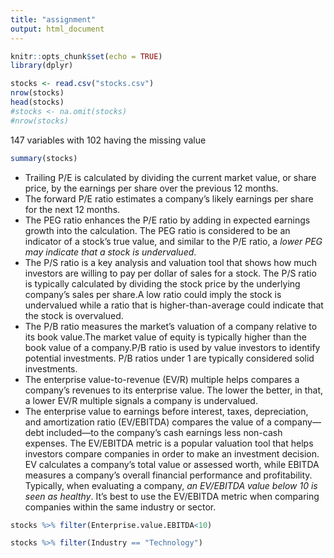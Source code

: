 ```yaml
---
title: "assignment"
output: html_document
---
```


```r
knitr::opts_chunk$set(echo = TRUE)
library(dplyr)
```

```r
stocks <- read.csv("stocks.csv")
nrow(stocks)
head(stocks)
#stocks <- na.omit(stocks)
#nrow(stocks)
```

147 variables with 102 having the missing value

```r
summary(stocks)
```

- Trailing P/E is calculated by dividing the current market value, or share price, by the earnings per share over the previous 12 months.
- The forward P/E ratio estimates a company's likely earnings per share for the next 12 months.
- The PEG ratio enhances the P/E ratio by adding in expected earnings growth into the calculation. The PEG ratio is considered to be an indicator of a stock's true value, and similar to the P/E ratio, a *lower PEG may indicate that a stock is undervalued*.
- The P/S ratio is a key analysis and valuation tool that shows how much investors are willing to pay per dollar of sales for a stock. The P/S ratio is typically calculated by dividing the stock price by the underlying company's sales per share.A low ratio could imply the stock is undervalued while a ratio that is higher-than-average could indicate that the stock is overvalued.
- The P/B ratio measures the market's valuation of a company relative to its book value.The market value of equity is typically higher than the book value of a company.P/B ratio is used by value investors to identify potential investments. P/B ratios under 1 are typically considered solid investments.
- The enterprise value-to-revenue (EV/R) multiple helps compares a company’s revenues to its enterprise value. The lower the better, in that, a lower EV/R multiple signals a company is undervalued.
- The enterprise value to earnings before interest, taxes, depreciation, and amortization ratio (EV/EBITDA) compares the value of a company—debt included—to the company’s cash earnings less non-cash expenses. The EV/EBITDA metric is a popular valuation tool that helps investors compare companies in order to make an investment decision. EV calculates a company's total value or assessed worth, while EBITDA measures a company's overall financial performance and profitability. Typically, when evaluating a company, *an EV/EBITDA value below 10 is seen as healthy*. It's best to use the EV/EBITDA metric when comparing companies within the same industry or sector.
```r
stocks %>% filter(Enterprise.value.EBITDA<10)
```

```r
stocks %>% filter(Industry == "Technology")
```

